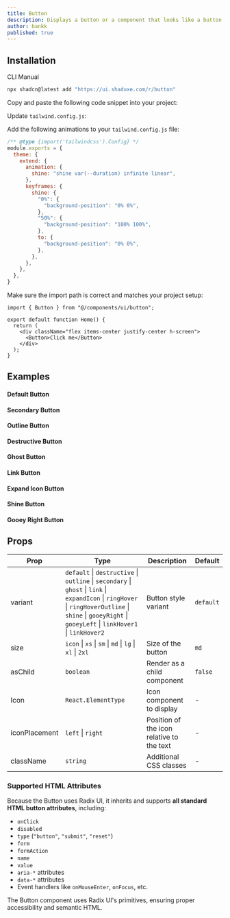 ```yaml
---
title: Button
description: Displays a button or a component that looks like a button.
author: bankk
published: true
---
```


## Installation

<Tabs defaultValue="cli">

<TabsList>
  <TabsTrigger value="cli">CLI</TabsTrigger>
  <TabsTrigger value="manual">Manual</TabsTrigger>
</TabsList>

<TabsContent value="cli">

```bash
npx shadcn@latest add "https://ui.shaduxe.com/r/button"
```

</TabsContent>

<TabsContent value="manual">

<Steps>

<Step title="Copy the Code">
  Copy and paste the following code snippet into your project:
</Step>

<ComponentSource name="button" />

<Step>Update `tailwind.config.js`:</Step>

Add the following animations to your `tailwind.config.js` file:

```js title="tailwind.config.js" {6,9-19} showLineNumbers
/** @type {import('tailwindcss').Config} */
module.exports = {
  theme: {
    extend: {
      animation: {
        shine: "shine var(--duration) infinite linear",
      },
      keyframes: {
        shine: {
          "0%": {
            "background-position": "0% 0%",
          },
          "50%": {
            "background-position": "100% 100%",
          },
          to: {
            "background-position": "0% 0%",
          },
        },
      },
    },
  },
}
```

<Step>Make sure the import path is correct and matches your project setup:</Step>

```tsx {1,6} showLineNumbers
import { Button } from "@/components/ui/button";

export default function Home() {
  return (
    <div className="flex items-center justify-center h-screen">
      <Button>Click me</Button>
    </div>
  );
}
```

</Steps>

</TabsContent>

</Tabs>

## Examples

#### Default Button

<ComponentPreview name="button-default-example" />

#### Secondary Button

<ComponentPreview name="button-secondary-example" />

#### Outline Button

<ComponentPreview name="button-outline-example" />

#### Destructive Button

<ComponentPreview name="button-destructive-example" />

#### Ghost Button

<ComponentPreview name="button-ghost-example" />

#### Link Button

<ComponentPreview name="button-link-example" />

#### Expand Icon Button

<ComponentPreview name="button-expand-icon-example" />

#### Shine Button

<ComponentPreview name="button-shine-example" />

#### Gooey Right Button

<ComponentPreview name="button-gooey-right-example" />

## Props

| Prop         | Type                                                     | Description                                       | Default    |
|--------------|----------------------------------------------------------|---------------------------------------------------|------------|
| variant      | `default` \| `destructive` \| `outline` \| `secondary` \| `ghost` \| `link` \| `expandIcon` \| `ringHover` \| `ringHoverOutline` \| `shine` \| `gooeyRight` \| `gooeyLeft` \| `linkHover1` \| `linkHover2` | Button style variant                  | `default`  |
| size         | `icon` \| `xs` \| `sm` \| `md` \| `lg` \| `xl` \| `2xl`   | Size of the button                                | `md`       |
| asChild      | `boolean`                                                | Render as a child component                       | `false`    |
| Icon         | `React.ElementType`                                      | Icon component to display                         | -          |
| iconPlacement| `left` \| `right`                                        | Position of the icon relative to the text         | -          |
| className    | `string`                                                 | Additional CSS classes                            | -          |

### Supported HTML Attributes

Because the Button uses Radix UI, it inherits and supports **all standard HTML button attributes**, including:

- `onClick`
- `disabled`
- `type` (`"button"`, `"submit"`, `"reset"`)
- `form`
- `formAction`
- `name`
- `value`
- `aria-*` attributes
- `data-*` attributes
- Event handlers like `onMouseEnter`, `onFocus`, etc.

The Button component uses Radix UI's primitives, ensuring proper accessibility and semantic HTML.